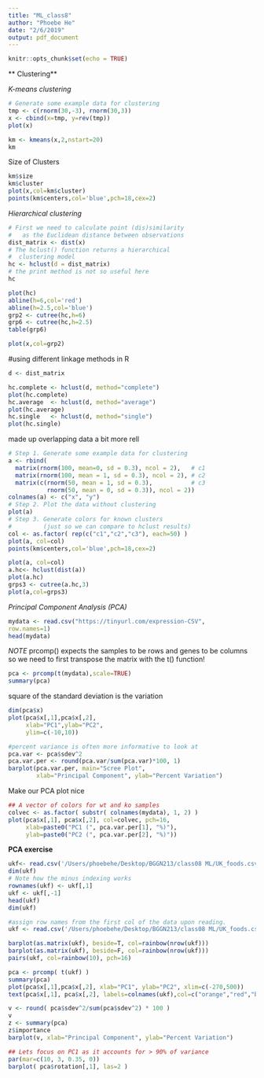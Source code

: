 ```yaml
---
title: "ML_class8"
author: "Phoebe He"
date: "2/6/2019"
output: pdf_document
---
```


```r
knitr::opts_chunk$set(echo = TRUE)
```

** Clustering**

*K-means clustering*
```r
# Generate some example data for clustering
tmp <- c(rnorm(30,-3), rnorm(30,3))
x <- cbind(x=tmp, y=rev(tmp))
plot(x)
```
```r
km <- kmeans(x,2,nstart=20)
km
```
Size of Clusters
```r
km$size
km$cluster
plot(x,col=km$cluster)
points(km$centers,col='blue',pch=18,cex=2)
```

*Hierarchical clustering*

```r
# First we need to calculate point (dis)similarity
#   as the Euclidean distance between observations
dist_matrix <- dist(x)
# The hclust() function returns a hierarchical
#  clustering model
hc <- hclust(d = dist_matrix)
# the print method is not so useful here
hc
```


```r
plot(hc)
abline(h=6,col='red')
abline(h=2.5,col='blue')
grp2 <- cutree(hc,h=6)
grp6 <- cutree(hc,h=2.5)
table(grp6)
```

```r
plot(x,col=grp2)
```
#using different linkage methods in R

```r
d <- dist_matrix

hc.complete <- hclust(d, method="complete")
plot(hc.complete)
hc.average  <- hclust(d, method="average")
plot(hc.average)
hc.single   <- hclust(d, method="single")
plot(hc.single)
```


made up overlapping data a bit more rell
```r
# Step 1. Generate some example data for clustering
a <- rbind(
  matrix(rnorm(100, mean=0, sd = 0.3), ncol = 2),   # c1
  matrix(rnorm(100, mean = 1, sd = 0.3), ncol = 2), # c2
  matrix(c(rnorm(50, mean = 1, sd = 0.3),           # c3
           rnorm(50, mean = 0, sd = 0.3)), ncol = 2))
colnames(a) <- c("x", "y")
# Step 2. Plot the data without clustering
plot(a)
# Step 3. Generate colors for known clusters
#         (just so we can compare to hclust results)
col <- as.factor( rep(c("c1","c2","c3"), each=50) )
plot(a, col=col)
points(km$centers,col='blue',pch=18,cex=2)
```


```r
plot(a, col=col)
a.hc<- hclust(dist(a))
plot(a.hc)
grps3 <- cutree(a.hc,3)
plot(a,col=grps3)
```

*Principal Component Analysis (PCA)*
```r
mydata <- read.csv("https://tinyurl.com/expression-CSV",
row.names=1)
head(mydata)
```
*NOTE* prcomp() expects the samples to be rows and genes to be columns so we need to first transpose the matrix with the t() function!

```r
pca <- prcomp(t(mydata),scale=TRUE)
summary(pca)
```
square of the standard deviation is the variation
```r
dim(pca$x)
plot(pca$x[,1],pca$x[,2],
     xlab="PC1",ylab="PC2",
     ylim=c(-10,10))
```


```r
#percent variance is often more informative to look at
pca.var <- pca$sdev^2
pca.var.per <- round(pca.var/sum(pca.var)*100, 1)
barplot(pca.var.per, main="Scree Plot",
        xlab="Principal Component", ylab="Percent Variation")

```

Make our PCA plot nice
```r
## A vector of colors for wt and ko samples
colvec <- as.factor( substr( colnames(mydata), 1, 2) )
plot(pca$x[,1], pca$x[,2], col=colvec, pch=16,
     xlab=paste0("PC1 (", pca.var.per[1], "%)"),
     ylab=paste0("PC2 (", pca.var.per[2], "%)"))
```



**PCA exercise**
```r
ukf<- read.csv('/Users/phoebehe/Desktop/BGGN213/class08 ML/UK_foods.csv')
dim(ukf)
# Note how the minus indexing works
rownames(ukf) <- ukf[,1]
ukf <- ukf[,-1]
head(ukf)
dim(ukf)

#assign row names from the first col of the data upon reading.
ukf <- read.csv('/Users/phoebehe/Desktop/BGGN213/class08 ML/UK_foods.csv',row.names=1)
```

```r
barplot(as.matrix(ukf), beside=T, col=rainbow(nrow(ukf)))
barplot(as.matrix(ukf), beside=F, col=rainbow(nrow(ukf)))
pairs(ukf, col=rainbow(10), pch=16)
```

```r
pca <- prcomp( t(ukf) )
summary(pca)
plot(pca$x[,1],pca$x[,2], xlab="PC1", ylab="PC2", xlim=c(-270,500))
text(pca$x[,1], pca$x[,2], labels=colnames(ukf),col=c("orange","red","blue","green"))
```

```r
v <- round( pca$sdev^2/sum(pca$sdev^2) * 100 )
v
z <- summary(pca)
z$importance
barplot(v, xlab="Principal Component", ylab="Percent Variation")
```


```r
## Lets focus on PC1 as it accounts for > 90% of variance 
par(mar=c(10, 3, 0.35, 0))
barplot( pca$rotation[,1], las=2 )
```

